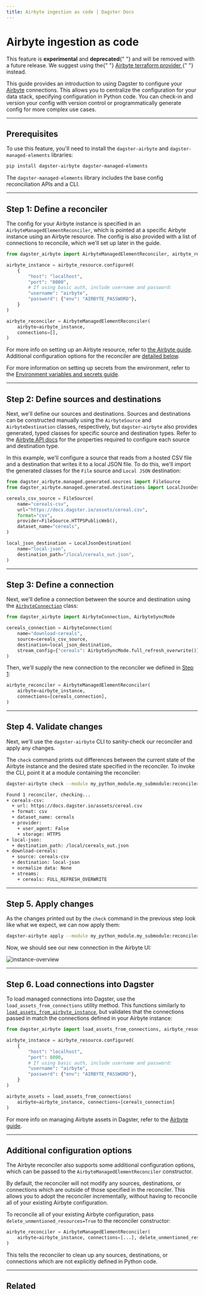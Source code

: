 ```yaml
---
title: Airbyte ingestion as code | Dagster Docs
---
```


# Airbyte ingestion as code <Deprecated />

<Note>
  This feature is <strong>experimental</strong> and <strong>deprecated</strong>{" "}
  and will be removed with a future release. We suggest using the{" "}
  <a
    href="https://reference.airbyte.com/reference/using-the-terraform-provider"
    target="new"
  >
    Airbyte terraform provider
  </a>{" "}
  instead.
</Note>

This guide provides an introduction to using Dagster to configure your [Airbyte](/integrations/airbyte) connections. This allows you to centralize the configuration for your data stack, specifying configuration in Python code. You can check-in and version your config with version control or programmatically generate config for more complex use cases.

---

## Prerequisites

To use this feature, you'll need to install the `dagster-airbyte` and `dagster-managed-elements` libraries:

```bash
pip install dagster-airbyte dagster-managed-elements
```

The `dagster-managed-elements` library includes the base config reconciliation APIs and a CLI.

---

## Step 1: Define a reconciler

The config for your Airbyte instance is specified in an `AirbyteManagedElementReconciler`, which is pointed at a specific Airbyte instance using an Airbyte resource. The config is also provided with a list of connections to reconcile, which we'll set up later in the guide.

```python startafter=start_define_reconciler endbefore=end_define_reconciler file=/guides/dagster/ingestion_as_code/airbyte.py dedent=4
from dagster_airbyte import AirbyteManagedElementReconciler, airbyte_resource

airbyte_instance = airbyte_resource.configured(
    {
        "host": "localhost",
        "port": "8000",
        # If using basic auth, include username and password:
        "username": "airbyte",
        "password": {"env": "AIRBYTE_PASSWORD"},
    }
)

airbyte_reconciler = AirbyteManagedElementReconciler(
    airbyte=airbyte_instance,
    connections=[],
)
```

For more info on setting up an Airbyte resource, refer to [the Airbyte guide](/integrations/airbyte#step-1-connecting-to-airbyte). Additional configuration options for the reconciler are [detailed below](#additional-configuration-options).

For more information on setting up secrets from the environment, refer to the [Environment variables and secrets guide](/guides/dagster/using-environment-variables-and-secrets).

---

## Step 2: Define sources and destinations

Next, we'll define our sources and destinations. Sources and destinations can be constructed manually using the `AirbyteSource` and `AirbyteDestination` classes, respectively, but `dagster-airbyte` also provides generated, typed classes for specific source and destination types. Refer to the [Airbyte API docs](/\_apidocs/libraries/dagster-airbyte#managed-config-generated-sources) for the properties required to configure each source and destination type.

In this example, we'll configure a source that reads from a hosted CSV file and a destination that writes it to a local JSON file. To do this, we'll import the generated classes for the `File` source and `Local JSON` destination:

```python startafter=start_define_sources endbefore=end_define_sources file=/guides/dagster/ingestion_as_code/airbyte.py dedent=4
from dagster_airbyte.managed.generated.sources import FileSource
from dagster_airbyte.managed.generated.destinations import LocalJsonDestination

cereals_csv_source = FileSource(
    name="cereals-csv",
    url="https://docs.dagster.io/assets/cereal.csv",
    format="csv",
    provider=FileSource.HTTPSPublicWeb(),
    dataset_name="cereals",
)

local_json_destination = LocalJsonDestination(
    name="local-json",
    destination_path="/local/cereals_out.json",
)
```

---

## Step 3: Define a connection

Next, we'll define a connection between the source and destination using the [`AirbyteConnection`](/\_apidocs/libraries/dagster-airbyte#dagster_airbyte.AirbyteConnection) class:

```python startafter=start_define_connection endbefore=end_define_connection file=/guides/dagster/ingestion_as_code/airbyte.py dedent=4
from dagster_airbyte import AirbyteConnection, AirbyteSyncMode

cereals_connection = AirbyteConnection(
    name="download-cereals",
    source=cereals_csv_source,
    destination=local_json_destination,
    stream_config={"cereals": AirbyteSyncMode.full_refresh_overwrite()},
)
```

Then, we'll supply the new connection to the reconciler we defined in [Step 1](#step-1-define-a-reconciler):

```python startafter=start_new_reconciler endbefore=end_new_reconciler file=/guides/dagster/ingestion_as_code/airbyte.py dedent=4
airbyte_reconciler = AirbyteManagedElementReconciler(
    airbyte=airbyte_instance,
    connections=[cereals_connection],
)
```

---

## Step 4. Validate changes

Next, we'll use the `dagster-airbyte` CLI to sanity-check our reconciler and apply any changes.

The `check` command prints out differences between the current state of the Airbyte instance and the desired state specified in the reconciler. To invoke the CLI, point it at a module containing the reconciler:

```bash
dagster-airbyte check --module my_python_module.my_submodule:reconciler

Found 1 reconciler, checking...
+ cereals-csv:
  + url: https://docs.dagster.io/assets/cereal.csv
  + format: csv
  + dataset_name: cereals
  + provider:
    + user_agent: False
    + storage: HTTPS
+ local-json:
  + destination_path: /local/cereals_out.json
+ download-cereals:
  + source: cereals-csv
  + destination: local-json
  + normalize data: None
  + streams:
    + cereals: FULL_REFRESH_OVERWRITE
```

---

## Step 5. Apply changes

As the changes printed out by the `check` command in the previous step look like what we expect, we can now apply them:

```bash
dagster-airbyte apply --module my_python_module.my_submodule:reconciler
```

Now, we should see our new connection in the Airbyte UI:

<Image
alt="instance-overview"
src="/images/guides/airbyte-ingestion-as-code/connection-in-ui.png"
width={755}
height={486}
/>

---

## Step 6. Load connections into Dagster

To load managed connections into Dagster, use the `load_assets_from_connections` utility method. This functions similarly to [`load_assets_from_airbyte_instance`](/integrations/airbyte#loading-airbyte-asset-definitions-from-an-airbyte-instance), but validates that the connections passed in match the connections defined in your Airbyte instance:

```python startafter=start_load_assets endbefore=end_load_assets file=/guides/dagster/ingestion_as_code/airbyte.py dedent=4
from dagster_airbyte import load_assets_from_connections, airbyte_resource

airbyte_instance = airbyte_resource.configured(
    {
        "host": "localhost",
        "port": 8000,
        # If using basic auth, include username and password:
        "username": "airbyte",
        "password": {"env": "AIRBYTE_PASSWORD"},
    }
)

airbyte_assets = load_assets_from_connections(
    airbyte=airbyte_instance, connections=[cereals_connection]
)
```

For more info on managing Airbyte assets in Dagster, refer to the [Airbyte guide](/integrations/airbyte).

---

## Additional configuration options

The Airbyte reconciler also supports some additional configuration options, which can be passed to the `AirbyteManagedElementReconciler` constructor.

By default, the reconciler will not modify any sources, destinations, or connections which are outside of those specified in the reconciler. This allows you to adopt the reconciler incrementally, without having to reconcile all of your existing Airbyte configuration.

To reconcile all of your existing Airbyte configuration, pass `delete_unmentioned_resources=True` to the reconciler constructor:

```python startafter=start_new_reconciler_delete endbefore=end_new_reconciler_delete file=/guides/dagster/ingestion_as_code/airbyte.py dedent=4
airbyte_reconciler = AirbyteManagedElementReconciler(
    airbyte=airbyte_instance, connections=[...], delete_unmentioned_resources=True
)
```

This tells the reconciler to clean up any sources, destinations, or connections which are not explicitly defined in Python code.

---

## Related

<ArticleList>
  <ArticleListItem
    href="/integrations/airbyte"
    title="Airbyte & Dagster guide"
  ></ArticleListItem>
  <ArticleListItem
    href="/\_apidocs/libraries/dagster-airbyte#dagster_airbyte"
    title="dagster-airbyte API reference"
  ></ArticleListItem>
  <ArticleListItem
    href="/guides/dagster/using-environment-variables-and-secrets"
    title="Environment variables and secrets"
  ></ArticleListItem>
</ArticleList>
